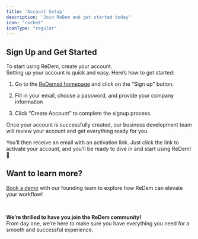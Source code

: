 ```yaml
---
title: 'Account Setup'
description: 'Join ReDem and get started today'
icon: "rocket"
iconType: "regular"
---
```


## Sign Up and Get Started

To start using ReDem, create your account. <br /> Setting up your account is quick and easy. Here’s how to get started:

1. Go to the [ReDemsd homepage](https://redem.io) and click on the "Sign up" button.

2. Fill in your email, choose a password, and provide your company information

3. Click “Create Account” to complete the signup process.

Once your account is successfully created, our business development team will review your account and get everything ready for you.

You’ll then receive an email with an activation link. Just click the link to activate your account, and you’ll be ready to dive in and start using ReDem! 🎊

## Want to learn more?

[Book a demo](https://meetings.hubspot.com/j-redem/get-to-know-redem) with our founding team to explore how ReDem can elevate your workflow!

<br />

**We’re thrilled to have you join the ReDem community!** <br /> From day one, we’re here to make sure you have everything you need for a smooth and successful experience.